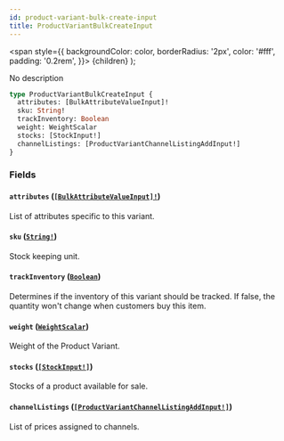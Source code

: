 ```yaml
---
id: product-variant-bulk-create-input
title: ProductVariantBulkCreateInput
---
```


<span
style={{
      backgroundColor: color,
      borderRadius: '2px',
      color: '#fff',
      padding: '0.2rem',
    }}>
{children}
</span>
);

No description

```graphql
type ProductVariantBulkCreateInput {
  attributes: [BulkAttributeValueInput]!
  sku: String!
  trackInventory: Boolean
  weight: WeightScalar
  stocks: [StockInput!]
  channelListings: [ProductVariantChannelListingAddInput!]
}
```

### Fields

#### `attributes` ([`[BulkAttributeValueInput]!`](/api-reference/inputs/bulk-attribute-value-input.mdx))

List of attributes specific to this variant.

#### `sku` ([`String!`](/api-reference/scalars/string.mdx))

Stock keeping unit.

#### `trackInventory` ([`Boolean`](/api-reference/scalars/boolean.mdx))

Determines if the inventory of this variant should be tracked. If false, the quantity won't change when customers buy this item.

#### `weight` ([`WeightScalar`](/api-reference/scalars/weight-scalar.mdx))

Weight of the Product Variant.

#### `stocks` ([`[StockInput!]`](/api-reference/inputs/stock-input.mdx))

Stocks of a product available for sale.

#### `channelListings` ([`[ProductVariantChannelListingAddInput!]`](/api-reference/inputs/product-variant-channel-listing-add-input.mdx))

List of prices assigned to channels.
